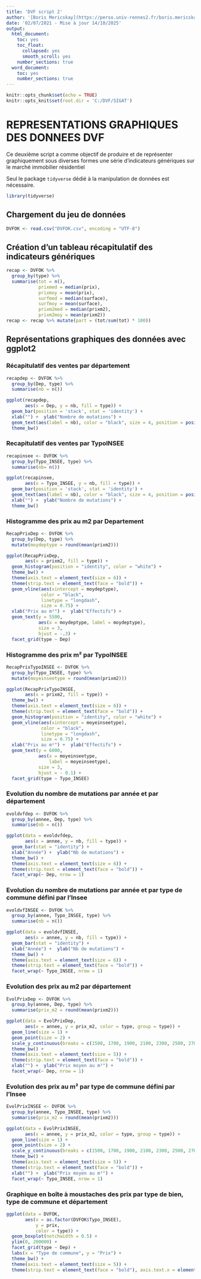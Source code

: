 ---
title: 'DVF script 2'
author: '[Boris Mericskay](https://perso.univ-rennes2.fr/boris.mericskay) et [Florent Demoraes](https://perso.univ-rennes2.fr/florent.demoraes)'
date: '02/07/2021 - Mise à jour 14/10/2025'
output:
  html_document:
    toc: yes
    toc_float:
      collapsed: yes
      smooth_scroll: yes
    number_sections: true
  word_document:
    toc: yes
    number_sections: true
---

```{r setup, include=FALSE}
knitr::opts_chunk$set(echo = TRUE)
knitr::opts_knit$set(root.dir = 'C:/DVF/SIGAT')
```

# REPRESENTATIONS GRAPHIQUES DES DONNEES DVF

Ce deuxième script a comme objectif de produire et de représenter graphiquement sous diverses formes une série d'indicateurs génériques sur le marché immobilier résidentiel


Seul le package `tidyverse` dédié à la manipulation de données est nécessaire.

```{r loading package, warning=FALSE, message = FALSE, error=FALSE}
library(tidyverse)
```

## Chargement du jeu de données

```{r loading dataset}
DVFOK <- read.csv("DVFOK.csv", encoding = "UTF-8")
```


## Création d'un tableau récapitulatif des indicateurs génériques

```{r tableau recapitulatif}
recap <- DVFOK %>% 
  group_by(type) %>% 
  summarise(tot = n(), 
            prixmed = median(prix), 
            prixmoy = mean(prix), 
            surfmed = median(surface), 
            surfmoy = mean(surface), 
            prixm2med = median(prixm2), 
            prixm2moy = mean(prixm2))
recap <- recap %>% mutate(part = (tot/sum(tot) * 100))
```

## Représentations graphiques des données avec ggplot2

### Récapitulatif des ventes par département

```{r graphique 1 recap, warning = FALSE, message = FALSE, error = FALSE}
recapdep <- DVFOK %>% 
  group_by(Dep, type) %>% 
  summarise(nb = n())

ggplot(recapdep, 
       aes(x = Dep, y = nb, fill = type)) +
  geom_bar(position = 'stack', stat = 'identity') +
  xlab("") +  ylab("Nombre de mutations") +
  geom_text(aes(label = nb), color = "black", size = 4, position = position_stack(vjust = 0.5)) +
  theme_bw()
```

### Recapitulatif des ventes par TypoINSEE

```{r graphique 2 recap, warning=FALSE, message = FALSE, error=FALSE}
recapinsee <- DVFOK %>% 
  group_by(Typo_INSEE, type) %>% 
  summarise(nb= n())

ggplot(recapinsee, 
       aes(x = Typo_INSEE, y = nb, fill = type)) +
  geom_bar(position = 'stack', stat = 'identity') +
  geom_text(aes(label = nb), color = "black", size = 4, position = position_stack(vjust = 0.5))+
  xlab("") +  ylab("Nombre de mutations") +
  theme_bw()
```

### Histogramme des prix au m2 par Departement

```{r graphique 3 recap, warning=FALSE, message = FALSE, error=FALSE}
RecapPrixDep <- DVFOK %>% 
  group_by(Dep, type) %>% 
  mutate(moydeptype = round(mean(prixm2)))

ggplot(RecapPrixDep, 
       aes(x = prixm2, fill = type)) +
  geom_histogram(position = "identity", color = "white") +
  theme_bw() +
  theme(axis.text = element_text(size = 6)) +
  theme(strip.text = element_text(face = "bold")) +
  geom_vline(aes(xintercept = moydeptype), 
             color = "black", 
             linetype = "longdash", 
             size = 0.75) +
  xlab("Prix au m²") +  ylab("Effectifs") +
  geom_text(y = 5500, 
            aes(x = moydeptype, label = moydeptype), 
            size = 3, 
            hjust = -.3) +
  facet_grid(type ~ Dep)
```

### Histogramme des prix m² par TypoINSEE

```{r graphique 4 recap, warning=FALSE, message = FALSE, error=FALSE}
RecapPrixTypoINSEE <- DVFOK %>% 
  group_by(Typo_INSEE, type) %>% 
  mutate(moyeinseetype = round(mean(prixm2)))

ggplot(RecapPrixTypoINSEE, 
       aes(x = prixm2, fill = type)) +
  theme_bw() +
  theme(axis.text = element_text(size = 6)) +
  theme(strip.text = element_text(face = "bold")) +
  geom_histogram(position = "identity", color = "white") +
  geom_vline(aes(xintercept = moyeinseetype), 
             color = "black", 
             linetype = "longdash", 
             size = 0.75) +
  xlab("Prix au m²") +  ylab("Effectifs") +
  geom_text(y = 6000, 
            aes(x = moyeinseetype, 
                label = moyeinseetype), 
            size = 3, 
            hjust = - 0.1) +
  facet_grid(type ~ Typo_INSEE)
```

### Evolution du nombre de mutations par année et par département

```{r graphique 5 recap, warning=FALSE, message = FALSE, error=FALSE}
evoldvfdep <- DVFOK %>% 
  group_by(annee, Dep, type) %>% 
  summarise(nb = n())

ggplot(data = evoldvfdep, 
       aes(x = annee, y = nb, fill = type)) +
  geom_bar(stat = "identity") +
  xlab("Année") +  ylab("Nb de mutations") +
  theme_bw() +
  theme(axis.text = element_text(size = 6)) +
  theme(strip.text = element_text(face = "bold")) +
  facet_wrap(~ Dep, nrow = 1)
```

### Evolution du nombre de mutations par année et par type de commune défini par l'Insee

```{r graphique 6 recap, warning=FALSE, message = FALSE, error=FALSE}
evoldvfINSEE <- DVFOK %>% 
  group_by(annee, Typo_INSEE, type) %>% 
  summarise(nb = n())

ggplot(data = evoldvfINSEE, 
       aes(x = annee, y = nb, fill = type)) +
  geom_bar(stat = "identity") +
  xlab("Année") +  ylab("Nb de mutations") +
  theme_bw() +
  theme(axis.text = element_text(size = 6)) +
  theme(strip.text = element_text(face = "bold")) +
  facet_wrap(~ Typo_INSEE, nrow = 1)
```

### Evolution des prix au m2 par département

```{r graphique 7 recap, warning=FALSE, message = FALSE, error=FALSE}
EvolPrixDep <- DVFOK %>% 
  group_by(annee, Dep, type) %>% 
  summarise(prix_m2 = round(mean(prixm2)))

ggplot(data = EvolPrixDep, 
       aes(x = annee, y = prix_m2, color = type, group = type)) +
  geom_line(size = 1) +
  geom_point(size = 2) +
  scale_y_continuous(breaks = c(1500, 1700, 1900, 2100, 2300, 2500, 2700)) +
  theme_bw() +
  theme(axis.text = element_text(size = 5)) +
  theme(strip.text = element_text(face = "bold")) +
  xlab("") +  ylab("Prix moyen au m²") + 
  facet_wrap(~ Dep, nrow = 1)
```

### Evolution des prix au m² par type de commune défini par l'Insee

```{r graphique 8 recap, warning=FALSE}
EvolPrixINSEE <- DVFOK %>% 
  group_by(annee, Typo_INSEE, type) %>% 
  summarise(prix_m2 = round(mean(prixm2)))

ggplot(data = EvolPrixINSEE, 
       aes(x = annee, y = prix_m2, color = type, group = type)) +
  geom_line(size = 1) +
  geom_point(size = 2) +
  scale_y_continuous(breaks = c(1500, 1700, 1900, 2100, 2300, 2500, 2700)) +
  theme_bw() +
  theme(axis.text = element_text(size = 5)) +
  theme(strip.text = element_text(face = "bold")) +
  xlab("") +  ylab("Prix moyen au m²") + 
  facet_wrap(~ Typo_INSEE, nrow = 1)
```

### Graphique en boîte à moustaches des prix par type de bien, type de commune et département

```{r graphique 9 recap, warning = FALSE, message = FALSE, error = FALSE}
ggplot(data = DVFOK, 
       aes(x = as.factor(DVFOK$Typo_INSEE), 
           y = prix, 
           color = type)) +
  geom_boxplot(notchwidth = 0.5) +
  ylim(0, 200000) +
  facet_grid(type ~ Dep) +
  labs(x = "Type de commune", y = "Prix") +
  theme_bw() +
  theme(axis.text = element_text(size = 5)) +
  theme(strip.text = element_text(face = "bold"), axis.text.x = element_text(angle = 45, hjust = 1))
```
